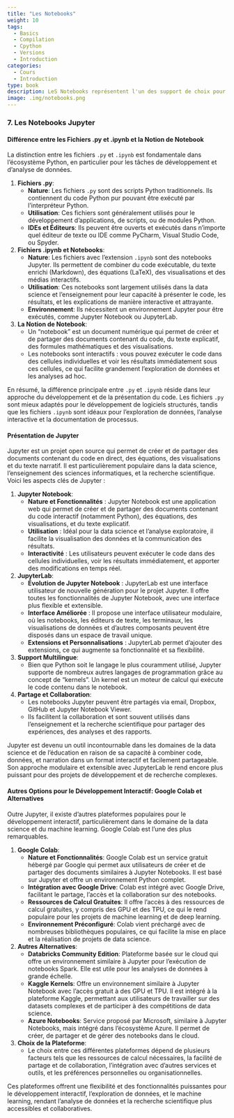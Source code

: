 ```yaml
---
title: "Les Notebooks"
weight: 10
tags:
  - Basics
  - Compilation
  - Cpython
  - Versions
  - Introduction
categories:
  - Cours
  - Introduction
type: book
description: LeS Notebooks représentent l'un des support de choix pour la recherche et la datascience, et sont un outil formidable pour une utilisation interractive de Python
image: .img/notebooks.png
---
```



### 7. Les Notebooks Jupyter

#### Différence entre les Fichiers .py et .ipynb et la Notion de Notebook

La distinction entre les fichiers `.py` et `.ipynb` est fondamentale dans l'écosystème Python, en particulier pour les tâches de développement et d'analyse de données.

1. **Fichiers .py**:
   - **Nature**: Les fichiers `.py` sont des scripts Python traditionnels. Ils contiennent du code Python pur pouvant être exécuté par l'interpréteur Python.
   - **Utilisation**: Ces fichiers sont généralement utilisés pour le développement d'applications, de scripts, ou de modules Python.
   - **IDEs et Éditeurs**: Ils peuvent être ouverts et exécutés dans n'importe quel éditeur de texte ou IDE comme PyCharm, Visual Studio Code, ou Spyder.

2. **Fichiers .ipynb et Notebooks**:
   - **Nature**: Les fichiers avec l'extension `.ipynb` sont des notebooks Jupyter. Ils permettent de combiner du code exécutable, du texte enrichi (Markdown), des équations (LaTeX), des visualisations et des médias interactifs.
   - **Utilisation**: Ces notebooks sont largement utilisés dans la data science et l'enseignement pour leur capacité à présenter le code, les résultats, et les explications de manière interactive et attrayante.
   - **Environnement**: Ils nécessitent un environnement Jupyter pour être exécutés, comme Jupyter Notebook ou JupyterLab.

3. **La Notion de Notebook**:
   - Un "notebook" est un document numérique qui permet de créer et de partager des documents contenant du code, du texte explicatif, des formules mathématiques et des visualisations.
   - Les notebooks sont interactifs : vous pouvez exécuter le code dans des cellules individuelles et voir les résultats immédiatement sous ces cellules, ce qui facilite grandement l'exploration de données et les analyses ad hoc.

En résumé, la différence principale entre `.py` et `.ipynb` réside dans leur approche du développement et de la présentation du code. Les fichiers `.py` sont mieux adaptés pour le développement de logiciels structurés, tandis que les fichiers `.ipynb` sont idéaux pour l'exploration de données, l'analyse interactive et la documentation de processus.

#### Présentation de Jupyter

Jupyter est un projet open source qui permet de créer et de partager des documents contenant du code en direct, des équations, des visualisations et du texte narratif. Il est particulièrement populaire dans la data science, l'enseignement des sciences informatiques, et la recherche scientifique. Voici les aspects clés de Jupyter :

1. **Jupyter Notebook**:
   - **Nature et Fonctionnalités** : Jupyter Notebook est une application web qui permet de créer et de partager des documents contenant du code interactif (notamment Python), des équations, des visualisations, et du texte explicatif.
   - **Utilisation** : Idéal pour la data science et l'analyse exploratoire, il facilite la visualisation des données et la communication des résultats.
   - **Interactivité** : Les utilisateurs peuvent exécuter le code dans des cellules individuelles, voir les résultats immédiatement, et apporter des modifications en temps réel.

2. **JupyterLab**:
   - **Évolution de Jupyter Notebook** : JupyterLab est une interface utilisateur de nouvelle génération pour le projet Jupyter. Il offre toutes les fonctionnalités de Jupyter Notebook, avec une interface plus flexible et extensible.
   - **Interface Améliorée** : Il propose une interface utilisateur modulaire, où les notebooks, les éditeurs de texte, les terminaux, les visualisations de données et d'autres composants peuvent être disposés dans un espace de travail unique.
   - **Extensions et Personnalisations** : JupyterLab permet d'ajouter des extensions, ce qui augmente sa fonctionnalité et sa flexibilité.

3. **Support Multilingue**:
   - Bien que Python soit le langage le plus couramment utilisé, Jupyter supporte de nombreux autres langages de programmation grâce au concept de "kernels". Un kernel est un moteur de calcul qui exécute le code contenu dans le notebook.

4. **Partage et Collaboration**:
   - Les notebooks Jupyter peuvent être partagés via email, Dropbox, GitHub et Jupyter Notebook Viewer.
   - Ils facilitent la collaboration et sont souvent utilisés dans l'enseignement et la recherche scientifique pour partager des expériences, des analyses et des rapports.

Jupyter est devenu un outil incontournable dans les domaines de la data science et de l'éducation en raison de sa capacité à combiner code, données, et narration dans un format interactif et facilement partageable. Son approche modulaire et extensible avec JupyterLab le rend encore plus puissant pour des projets de développement et de recherche complexes.

#### Autres Options pour le Développement Interactif: Google Colab et Alternatives

Outre Jupyter, il existe d'autres plateformes populaires pour le développement interactif, particulièrement dans le domaine de la data science et du machine learning. Google Colab est l'une des plus remarquables.

1. **Google Colab**:
   - **Nature et Fonctionnalités**: Google Colab est un service gratuit hébergé par Google qui permet aux utilisateurs de créer et de partager des documents similaires à Jupyter Notebooks. Il est basé sur Jupyter et offre un environnement Python complet.
   - **Intégration avec Google Drive**: Colab est intégré avec Google Drive, facilitant le partage, l'accès et la collaboration sur des notebooks.
   - **Ressources de Calcul Gratuites**: Il offre l'accès à des ressources de calcul gratuites, y compris des GPU et des TPU, ce qui le rend populaire pour les projets de machine learning et de deep learning.
   - **Environnement Préconfiguré**: Colab vient préchargé avec de nombreuses bibliothèques populaires, ce qui facilite la mise en place et la réalisation de projets de data science.

2. **Autres Alternatives**:
   - **Databricks Community Edition**: Plateforme basée sur le cloud qui offre un environnement similaire à Jupyter pour l'exécution de notebooks Spark. Elle est utile pour les analyses de données à grande échelle.
   - **Kaggle Kernels**: Offre un environnement similaire à Jupyter Notebook avec l'accès gratuit à des GPU et TPU. Il est intégré à la plateforme Kaggle, permettant aux utilisateurs de travailler sur des datasets complexes et de participer à des compétitions de data science.
   - **Azure Notebooks**: Service proposé par Microsoft, similaire à Jupyter Notebooks, mais intégré dans l'écosystème Azure. Il permet de créer, de partager et de gérer des notebooks dans le cloud.

3. **Choix de la Plateforme**:
   - Le choix entre ces différentes plateformes dépend de plusieurs facteurs tels que les ressources de calcul nécessaires, la facilité de partage et de collaboration, l'intégration avec d'autres services et outils, et les préférences personnelles ou organisationnelles.

Ces plateformes offrent une flexibilité et des fonctionnalités puissantes pour le développement interactif, l'exploration de données, et le machine learning, rendant l'analyse de données et la recherche scientifique plus accessibles et collaboratives.
